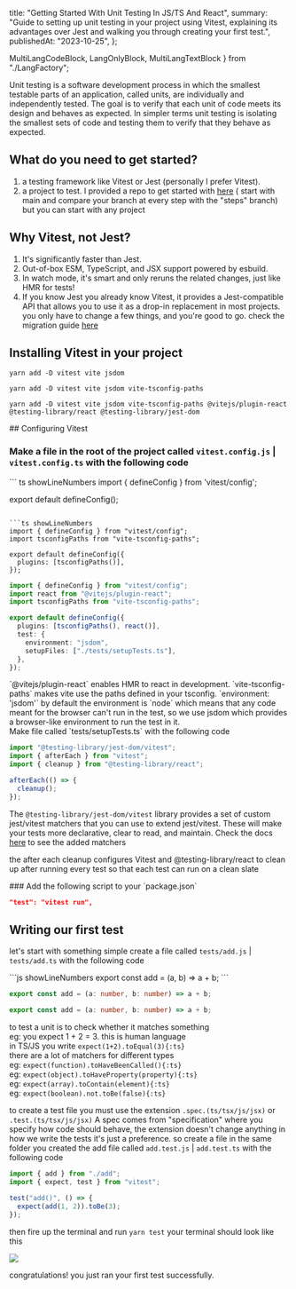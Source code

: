   title: "Getting Started With Unit Testing In JS/TS And React",
  summary:
    "Guide to setting up unit testing in your project using Vitest, explaining its advantages over Jest and walking you through creating your first test.",
  publishedAt: "2023-10-25",
};

  MultiLangCodeBlock,
  LangOnlyBlock,
  MultiLangTextBlock
} from "./LangFactory";

Unit testing is a software development process in which the smallest testable parts of an application, called units, are individually and independently tested. The goal is to verify that each unit of code meets its design and behaves as expected.
In simpler terms unit testing is isolating the smallest sets of code and testing them to verify that they behave as expected.

## What do you need to get started?

1.  a testing framework like Vitest or Jest (personally I prefer Vitest).
2.  a project to test. I provided a repo to get started with [here](https://github.com/JanKaram2020/vitest-tutorial) ( start with main and compare your branch at every step with the "steps" branch) but you can start with any project

## Why Vitest, not Jest?

1.  It's significantly faster than Jest.
2.  Out-of-box ESM, TypeScript, and JSX support powered by esbuild.
3.  In watch mode, it's smart and only reruns the related changes, just like HMR for tests!
4.  If you know Jest you already know Vitest, it provides a Jest-compatible API that allows you to use it as a drop-in replacement in most projects.
    you only have to change a few things, and you're good to go. check the migration guide [here](https://vitest.dev/guide/migration.html#migrating-from-jest)

## Installing Vitest in your project

<MultiLangCodeBlock>

```shell
yarn add -D vitest vite jsdom
```

```shell
yarn add -D vitest vite jsdom vite-tsconfig-paths
```

```shell
yarn add -D vitest vite jsdom vite-tsconfig-paths @vitejs/plugin-react @testing-library/react @testing-library/jest-dom
```

</MultiLangCodeBlock>
## Configuring Vitest

### Make a file in the root of the project called `vitest.config.js` | `vitest.config.ts` with the following code

<MultiLangCodeBlock>
``` ts showLineNumbers
import { defineConfig } from 'vitest/config';

export default defineConfig();
```

```ts showLineNumbers
import { defineConfig } from "vitest/config";
import tsconfigPaths from "vite-tsconfig-paths";

export default defineConfig({
  plugins: [tsconfigPaths()],
});
```

```ts showLineNumbers
import { defineConfig } from "vitest/config";
import react from "@vitejs/plugin-react";
import tsconfigPaths from "vite-tsconfig-paths";

export default defineConfig({
  plugins: [tsconfigPaths(), react()],
  test: {
    environment: "jsdom",
    setupFiles: ["./tests/setupTests.ts"],
  },
});
```

</MultiLangCodeBlock>
<LangOnlyBlock lang={"react"}>
`@vitejs/plugin-react` enables HMR to react in development.
`vite-tsconfig-paths` makes vite use the paths defined in your tsconfig.
`environment: 'jsdom'` by default the environment is `node` which means that any code meant for the browser can't run in the test, so we use jsdom which provides a browser-like environment to run the test in it.

<br/>
    Make file called `tests/setupTests.ts` with the following code

```ts showLineNumbers
import "@testing-library/jest-dom/vitest";
import { afterEach } from "vitest";
import { cleanup } from "@testing-library/react";

afterEach(() => {
  cleanup();
});
```

The `@testing-library/jest-dom/vitest` library provides a set of custom jest/vitest matchers that you can use to extend jest/vitest. These will make your tests more declarative, clear to read, and maintain. Check the docs [here](https://www.npmjs.com/package/@testing-library/jest-dom) to see the added matchers

the after each cleanup configures Vitest and @testing-library/react to clean up after running every test so that each test can run on a clean slate

</LangOnlyBlock>
### Add the following script to your `package.json`

```json
"test": "vitest run",
```

## Writing our first test

let's start with something simple create a file called `tests/add.js` | `tests/add.ts` with the following code

<MultiLangCodeBlock>
```js showLineNumbers
export const add = (a, b) => a + b;
```

```ts showLineNumbers
export const add = (a: number, b: number) => a + b;
```

```ts showLineNumbers
export const add = (a: number, b: number) => a + b;
```

</MultiLangCodeBlock>


to test a unit is to check whether it matches something<br/>
eg: you expect 1 + 2 = 3\. this is human language<br/>
in TS/JS you write `expect(1+2).toEqual(3){:ts}`<br/>
there are a lot of matchers for different types<br/>
eg: `expect(function).toHaveBeenCalled(){:ts}`<br/>
eg: `expect(object).toHaveProperty(property){:ts}`<br/>
eg: `expect(array).toContain(element){:ts}`<br/>
eg: `expect(boolean).not.toBe(false){:ts}`<br/>

to create a test file you must use the extension `.spec.(ts/tsx/js/jsx)` or `.test.(ts/tsx/js/jsx)` A spec comes from "specification" where you specify how code should behave, the extension doesn't change anything in how we write the tests it's just a preference. so create a file in the same folder you created the add file called `add.test.js` | `add.test.ts` with the following code

```ts showLineNumbers
import { add } from "./add";
import { expect, test } from "vitest";

test("add()", () => {
  expect(add(1, 2)).toBe(3);
});
```

then fire up the terminal and run `yarn test` your terminal should look like this

![](/uploaded/146644df09f3bbcdf6aac7/1.png)

congratulations! you just ran your first test successfully.
